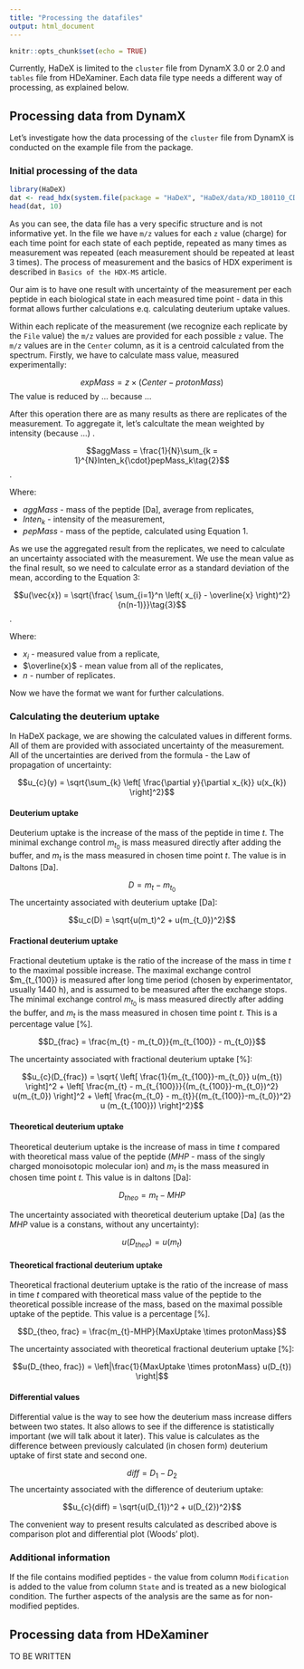 ```yaml
---
title: "Processing the datafiles"
output: html_document
---
```


```r
knitr::opts_chunk$set(echo = TRUE)
```

Currently, HaDeX is limited to the `cluster` file from DynamX 3.0 or 2.0 and `tables` file from HDeXaminer. Each data file type needs a different way of processing, as explained below.

## Processing data from DynamX

Let's investigate how the data processing of the `cluster` file from DynamX is conducted on the example file from the package.

### Initial processing of the data 

```r
library(HaDeX)
dat <- read_hdx(system.file(package = "HaDeX", "HaDeX/data/KD_180110_CD160_HVEM.csv"))
head(dat, 10)
```

As you can see, the data file has a very specific structure and is not informative yet. In the file we have `m/z` values for each `z` value (charge) for each time point for each state of each peptide, repeated as many times as measurement was repeated (each measurement should be repeated at least 3 times). The process of measurement and the basics of HDX experiment is described in `Basics of the HDX-MS` article.

Our aim is to have one result with uncertainty of the measurement per each peptide in each biological state in each measured time point - data in this format allows further calculations e.q. calculating deuterium uptake values.

Within each replicate of the measurement (we recognize each replicate by the `File` value) the `m/z` values are provided for each possible `z` value. The `m/z` values are in the `Center` column, as it is a centroid calculated from the spectrum. Firstly, we have to calculate mass value, measured experimentally:

$$expMass = z \times (Center-protonMass)\tag{1}$$
The value is reduced by ... because ...

After this operation there are as many results as there are replicates of the measurement. To aggregate it, let's calcultate the mean weighted by intensity (because ...) .

$$aggMass = \frac{1}{N}\sum_{k = 1}^{N}Inten_k{\cdot}pepMass_k\tag{2}$$.

Where:

* $aggMass$ - mass of the peptide [Da], average from replicates,
* $Inten_k$ - intensity of the measurement,
* $pepMass$ - mass of the peptide, calculated using Equation 1.

As we use the aggregated result from the replicates, we need to calculate an uncertainty associated with the measurement. We use the mean value as the final result, so we need to calculate error as a standard deviation of the mean, according to the Equation 3:

$$u(\vec{x}) = \sqrt{\frac{ \sum_{i=1}^n \left( x_{i} - \overline{x} \right)^2}{n(n-1)}}\tag{3}$$.

Where:

* $x_{i}$ - measured value from a replicate,
* $\overline{x}$ - mean value from all of the replicates,
* $n$ - number of replicates.

Now we have the format we want for further calculations.

### Calculating the deuterium uptake

In HaDeX package, we are showing the calculated values in different forms. All of them are provided with associated uncertainty of the measurement. All of the uncertainties are derived from the formula - the Law of propagation of uncertainty:

$$u_{c}(y) = \sqrt{\sum_{k} \left[ \frac{\partial y}{\partial x_{k}} u(x_{k}) \right]^2}$$

#### Deuterium uptake

Deuterium uptake is the increase of the mass of the peptide in time $t$. The minimal exchange control $m_{t_0}$ is mass measured directly after adding the buffer, and $m_t$ is the mass measured in chosen time point $t$. The value is in Daltons [Da].

$$D = m_{t} - m_{t_0}$$
The uncertainty associated with deuterium uptake [Da]:

$$u_c(D) = \sqrt{u(m_t)^2 + u(m_{t_0})^2}$$

#### Fractional deuterium uptake

Fractional deutetium uptake is the ratio of the increase of the mass in time $t$ to the maximal possible increase. The maximal exchange control $m_{t_{100}} is measured after long time period (chosen by experimentator, usually 1440 h), and is assumed to be measured after the exchange stops. The minimal exchange control $m_{t_0}$ is mass measured directly after adding the buffer, and $m_t$ is the mass measured in chosen time point $t$. This is a percentage value [%]. 

$$D_{frac} = \frac{m_{t} - m_{t_0}}{m_{t_{100}} - m_{t_0}}$$

The uncertainty associated with fractional deuterium uptake [%]:

$$u_{c}(D_{frac}) = \sqrt{ \left[ 
\frac{1}{m_{t_{100}}-m_{t_0}} u(m_{t}) \right]^2 + 
\left[ \frac{m_{t} - m_{t_{100}}}{(m_{t_{100}}-m_{t_0})^2} u(m_{t_0}) \right]^2 + 
\left[ \frac{m_{t_0} - m_{t}}{(m_{t_{100}}-m_{t_0})^2} u (m_{t_{100}}) \right]^2}$$

#### Theoretical deuterium uptake

Theoretical deuterium uptake is the increase of mass in time $t$ compared with theoretical mass value of the peptide ($MHP$ -	mass of the singly charged monoisotopic molecular ion) and $m_t$ is the mass measured in chosen time point $t$. This value is in daltons [Da]:

$$D_{theo} = m_{t} - MHP$$

The uncertainty associated with theoretical deuterium uptake [Da] (as the $MHP$ value is a constans, without any uncertainty):

$$u(D_{theo}) = u(m_t)$$

#### Theoretical fractional deuterium uptake

Theoretical fractional deuterium uptake is the ratio of the increase of mass in time $t$ compared with theoretical mass value of the peptide to the theoretical possible increase of the mass, based on the maximal possible uptake of the peptide. This value is a percentage [%].

$$D_{theo, frac} = \frac{m_{t}-MHP}{MaxUptake \times protonMass}$$

The uncertainty associated with theoretical fractional deuterium uptake [%]:

$$u(D_{theo, frac}) = \left|\frac{1}{MaxUptake \times protonMass} u(D_{t}) \right|$$

#### Differential values

Differential value is the way to see how the deuterium mass increase differs between two states. It also allows to see if the difference is statistically important (we will talk about it later). This value is calculates as the difference between previously calculated (in chosen form) deuterium uptake of first state and second one. 

$$diff = D_{1} - D_{2}$$
The uncertainty associated with the difference of deuterium uptake:

$$u_{c}(diff) = \sqrt{u(D_{1})^2 + u(D_{2})^2}$$

The convenient way to present results calculated as described above is comparison plot and differential plot (Woods' plot).

### Additional information 

If the file contains modified peptides - the value from column `Modification` is added to the value from column `State` and is treated as a new biological condition. The further aspects of the analysis are the same as for non-modified peptides.

## Processing data from HDeXaminer
TO BE WRITTEN